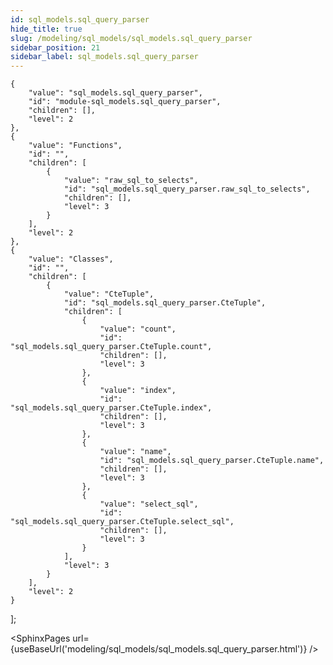 ```yaml
---
id: sql_models.sql_query_parser
hide_title: true
slug: /modeling/sql_models/sql_models.sql_query_parser
sidebar_position: 21
sidebar_label: sql_models.sql_query_parser
---
```


    {
        "value": "sql_models.sql_query_parser",
        "id": "module-sql_models.sql_query_parser",
        "children": [],
        "level": 2
    },
    {
        "value": "Functions",
        "id": "",
        "children": [
            {
                "value": "raw_sql_to_selects",
                "id": "sql_models.sql_query_parser.raw_sql_to_selects",
                "children": [],
                "level": 3
            }
        ],
        "level": 2
    },
    {
        "value": "Classes",
        "id": "",
        "children": [
            {
                "value": "CteTuple",
                "id": "sql_models.sql_query_parser.CteTuple",
                "children": [
                    {
                        "value": "count",
                        "id": "sql_models.sql_query_parser.CteTuple.count",
                        "children": [],
                        "level": 3
                    },
                    {
                        "value": "index",
                        "id": "sql_models.sql_query_parser.CteTuple.index",
                        "children": [],
                        "level": 3
                    },
                    {
                        "value": "name",
                        "id": "sql_models.sql_query_parser.CteTuple.name",
                        "children": [],
                        "level": 3
                    },
                    {
                        "value": "select_sql",
                        "id": "sql_models.sql_query_parser.CteTuple.select_sql",
                        "children": [],
                        "level": 3
                    }
                ],
                "level": 3
            }
        ],
        "level": 2
    }
];




<SphinxPages url={useBaseUrl('modeling/sql_models/sql_models.sql_query_parser.html')} />
